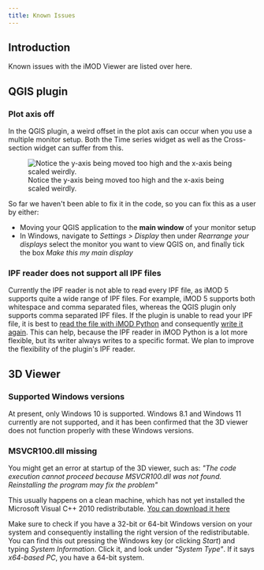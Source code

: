 ```yaml
---
title: Known Issues
---
```


## Introduction

Known issues with the iMOD Viewer are listed over here.

## QGIS plugin

### Plot axis off

In the QGIS plugin, a weird offset in the plot axis can occur when you
use a multiple monitor setup. Both the Time series widget as well as the
Cross-section widget can suffer from this.

![Notice the y-axis being moved too high and the x-axis being scaled
weirdly.](figures/qgis_issues/plot_axis_offset.png)

So far we haven\'t been able to fix it in the code, so you can fix this
as a user by either:

-   Moving your QGIS application to the **main window** of your monitor
    setup
-   In Windows, navigate to *Settings \> Display* then under *Rearrange
    your displays* select the monitor you want to view QGIS on, and
    finally tick the box *Make this my main display*

### IPF reader does not support all IPF files

Currently the IPF reader is not able to read every IPF file, as iMOD 5 supports
quite a wide range of IPF files. For example, iMOD 5 supports both whitespace
and comma separated files, whereas the QGIS plugin only supports comma
separated IPF files. If the plugin is unable to read your IPF file, it is best
to [read the file with iMOD
Python](https://deltares.github.io/imod-python/api/generated/io/imod.formats.ipf.read.html)
and consequently [write it
again](https://deltares.github.io/imod-python/api/generated/io/imod.formats.ipf.write.htm).
This can help, because the IPF reader in iMOD Python is a lot more flexible,
but its writer always writes to a specific format. We plan to improve the
flexibility of the plugin\'s IPF reader.

## 3D Viewer

### Supported Windows versions

At present, only Windows 10 is supported. Windows 8.1 and Windows 11 currently
are not supported, and it has been confirmed that the 3D viewer does not
function properly with these Windows versions.

### MSVCR100.dll missing

You might get an error at startup of the 3D viewer, such as: *\"The code
execution cannot proceed because MSVCR100.dll was not found.
Reinstalling the program may fix the problem\"*

This usually happens on a clean machine, which has not yet installed the
Microsoft Visual C++ 2010 redistributable. [You can download it
here](https://www.microsoft.com/en-us/download/details.aspx?id=26999)

Make sure to check if you have a 32-bit or 64-bit Windows version on
your system and consequently installing the right version of the
redistributable. You can find this out pressing the Windows key (or
clicking *Start*) and typing *System Information*. Click it, and look
under *\"System Type\"*. If it says *x64-based PC*, you have a 64-bit
system.
